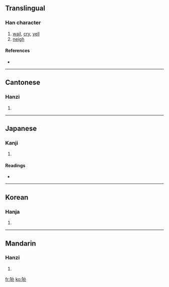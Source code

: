 ==Translingual==

===Han character===
{{Han char|rn=30|rad=口|as=09|sn=12|four=6001<sub>7</sub>|canj=口卜口山 (RYRU)}}

# [[wail]], [[cry]], [[yell]]
# [[neigh]]

====References====
* {{Han ref|kx=0200.050|dkj=03978|dj=0421.190|hdz=10659.010|uh=55A8|ud=21928|bh=D867|bd=55399}}

----

==Cantonese==

===Hanzi===
{{yue-hanzi|jyut=|y=leung6}}

# {{defn|Cantonese}}

----

==Japanese==

===Kanji===
{{ja-kanji|grade=|rs=口09}}

# {{defn|Japanese}}

====Readings====
* {{ja-readings|on=[[りょう]] (ryō)|kun=[[ほがらか]] (hogaraka)}}

----

==Korean==

===Hanja===
{{ko-hanja|hangeul=량|rv=ryang|mr=ryang}}

# {{defn|Korean}}

----

==Mandarin==

===Hanzi===
{{cmn-hanzi|pin=[[liàng]] ([[liang4]]), [[sàng]] ([[sang4]])|wg=liang<sup>4</sup>, sang<sup>4</sup>}}

# {{defn|Mandarin}}

[[fr:喨]]
[[ko:喨]]
